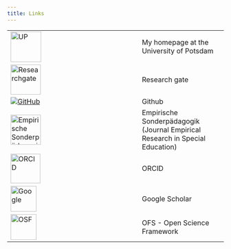 ```yaml
---
title: Links
---
```


+-------------------------------------------------------------------------------------------------------------------------+------------------------------------------------------------------------------+
| [![UP](images/up.png){width="71"}](https://www.uni-potsdam.de/en/inklusion/researchmethodsanddiagnostics/wilbert.html)\ | My homepage at the University of Potsdam                                     |
+-------------------------------------------------------------------------------------------------------------------------+------------------------------------------------------------------------------+
| [![Researchgate](images/researchgate_icon.png){width="70"}](https://www.researchgate.net/profile/Juergen_Wilbert2)      | Research gate                                                                |
+-------------------------------------------------------------------------------------------------------------------------+------------------------------------------------------------------------------+
| [![GitHub](images/github.png)](https://github.com/jazznbass)                                                            | Github                                                                       |
+-------------------------------------------------------------------------------------------------------------------------+------------------------------------------------------------------------------+
| [![Empirische Sonderpädagogik](images/esp_icon.png){width="70"}](http://www.psychologie-aktuell.com/index.php?id=255)   | Empirische Sonderpädagogik (Journal Empirical Research in Special Education) |
+-------------------------------------------------------------------------------------------------------------------------+------------------------------------------------------------------------------+
| [![ORCID](images/ORCID_iD.svg.png){width="69"}](https://orcid.org/0000-0002-8392-2873)                                  | ORCID                                                                        |
+-------------------------------------------------------------------------------------------------------------------------+------------------------------------------------------------------------------+
| [![Google](images/google_scholar.png){width="60"}](https://scholar.google.de/citations?user=RF7Siq4AAAAJ&hl=en)         | Google Scholar                                                               |
+-------------------------------------------------------------------------------------------------------------------------+------------------------------------------------------------------------------+
| [![OSF](images/osf.png){width="60"}](https://osf.io/q7gme/)                                                             | OFS - Open Science Framework                                                 |
+-------------------------------------------------------------------------------------------------------------------------+------------------------------------------------------------------------------+
